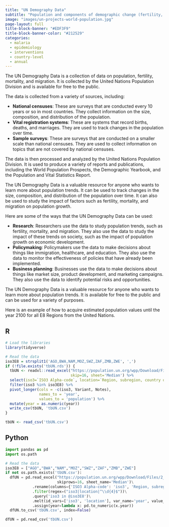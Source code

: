 ```yaml
---
title: "UN Demography Data"
subtitle: "Population and components of demographic change (fertility, child, adult and overall mortality, international migration)."
image: "images/un-projects-world-population.jpg"
page-layout: full
title-block-banner: "#EDF3F9"
title-block-banner-color: "#212529"
categories:
  - malaria
  - epidemiology
  - interventions
  - country-level
  - annual
---
```


The UN Demography Data is a collection of data on population, fertility, mortality, and migration. It is collected by the United Nations Population Division and is available for free to the public.

The data is collected from a variety of sources, including:

-   **National censuses**: These are surveys that are conducted every 10 years or so in most countries. They collect information on the size, composition, and distribution of the population.
-   **Vital registration systems**: These are systems that record births, deaths, and marriages. They are used to track changes in the population over time.
-   **Sample surveys**: These are surveys that are conducted on a smaller scale than national censuses. They are used to collect information on topics that are not covered by national censuses.

The data is then processed and analyzed by the United Nations Population Division. It is used to produce a variety of reports and publications, including the World Population Prospects, the Demographic Yearbook, and the Population and Vital Statistics Report.

The UN Demography Data is a valuable resource for anyone who wants to learn more about population trends. It can be used to track changes in the size, composition, and distribution of the population over time. It can also be used to study the impact of factors such as fertility, mortality, and migration on population growth.

Here are some of the ways that the UN Demography Data can be used:

-   **Research**: Researchers use the data to study population trends, such as fertility, mortality, and migration. They also use the data to study the impact of these trends on society, such as the impact of population growth on economic development.
-   **Policymaking**: Policymakers use the data to make decisions about things like immigration, healthcare, and education. They also use the data to monitor the effectiveness of policies that have already been implemented.
-   **Business planning**: Businesses use the data to make decisions about things like market size, product development, and marketing campaigns. They also use the data to identify potential risks and opportunities.

The UN Demography Data is a valuable resource for anyone who wants to learn more about population trends. It is available for free to the public and can be used for a variety of purposes.

Here is an example of how to acquire estimated population values until the year 2100 for all E8 Regions from the United Nations.

::: panel-tabset
## R

``` r
# Load the libraries
library(tidyverse)

# Read the data
iso3E8 = strsplit1('AGO,BWA,NAM,MOZ,SWZ,ZAF,ZMB,ZWE', ',')
if (!file.exists('tbUN.rds')) {
  tbUN <- readxl::read_excel("https://population.un.org/wpp/Download/Files/2_Indicators%20(Probabilistic)/EXCEL_FILES/2_Population/UN_PPP2022_Output_PopTot.xlsx", 
                             skip=16, sheet='Median') %>%
  select(iso3=`ISO3 Alpha-code`, location=`Region, subregion, country or area *`, `2022`:`2100`)
  filter(iso3 %in% iso3E8) %>%
  pivot_longer(cols = -c(iso3, Variant, Notes),
               names_to = 'year',
               values_to = 'population') %>%
  mutate(year = as.numeric(year))
  write_csv(tbUN, 'tbUN.csv')
}

tbUN <- read_csv('tbUN.csv')
```

## Python

``` python
import pandas as pd
import os.path

# Read the data
iso3E8 = ["AGO","BWA","NAM","MOZ","SWZ","ZAF","ZMB","ZWE"]
if not os.path.exists('tbUN.csv'):
  dfUN = pd.read_excel("https://population.un.org/wpp/Download/Files/2_Indicators%20(Probabilistic)/EXCEL_FILES/2_Population/UN_PPP2022_Output_PopTot.xlsx", 
                       skiprows=16, sheet_name='Median')\
            .rename(columns={'ISO3 Alpha-code': 'iso3', 'Region, subregion, country or area *': 'location'})\
            .filter(regex=("iso3|location|^\\d{4}$"))\
            .query('iso3 in @iso3E8')\
            .melt(id_vars=['iso3', 'location'], var_name='year', value_name='population')\
            .assign(year=lambda x: pd.to_numeric(x.year))
  dfUN.to_csv('tbUN.csv', index=False)

dfUN = pd.read_csv('tbUN.csv')
```
:::
